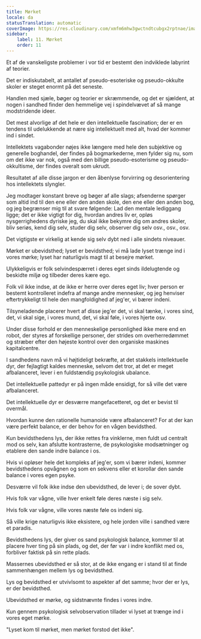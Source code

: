 ```yaml
---
title: Mørket
locale: da
statusTranslation: automatic
coverImage: https://res.cloudinary.com/xmfm6mhw3gwctndtcubgx2rptnae/image/upload/v1741354419/small_cover_la_gran_rebelion_28716e29d2.webp
sidebar:
    label: 11. Mørket
    order: 11
---
```

Et af de vanskeligste problemer i vor tid er bestemt den indviklede labyrint af teorier.

Det er indiskutabelt, at antallet af pseudo-esoteriske og pseudo-okkulte skoler er steget enormt på det seneste.

Handlen med sjæle, bøger og teorier er skræmmende, og det er sjældent, at nogen i sandhed finder den hemmelige vej i spindelvævet af så mange modstridende ideer.

Det mest alvorlige af det hele er den intellektuelle fascination; der er en tendens til udelukkende at nære sig intellektuelt med alt, hvad der kommer ind i sindet.

Intellektets vagabonder nøjes ikke længere med hele den subjektive og generelle boghandel, der findes på bogmarkederne, men fylder sig nu, som om det ikke var nok, også med den billige pseudo-esoterisme og pseudo-okkultisme, der findes overalt som ukrudt.

Resultatet af alle disse jargon er den åbenlyse forvirring og desorientering hos intellektets slyngler.

Jeg modtager konstant breve og bøger af alle slags; afsenderne spørger som altid ind til den ene eller den anden skole, den ene eller den anden bog, og jeg begrænser mig til at svare følgende: Lad den mentale lediggang ligge; det er ikke vigtigt for dig, hvordan andres liv er, opløs nysgerrighedens dyriske jeg, du skal ikke bekymre dig om andres skoler, bliv seriøs, kend dig selv, studer dig selv, observer dig selv osv., osv., osv.

Det vigtigste er virkelig at kende sig selv dybt ned i alle sindets niveauer.

Mørket er ubevidsthed; lyset er bevidsthed; vi må lade lyset trænge ind i vores mørke; lyset har naturligvis magt til at besejre mørket.

Ulykkeligvis er folk selvindespærret i deres eget sinds ildelugtende og beskidte miljø og tilbeder deres kære ego.

Folk vil ikke indse, at de ikke er herre over deres eget liv; hver person er bestemt kontrolleret indefra af mange andre mennesker, og jeg henviser eftertrykkeligt til hele den mangfoldighed af jeg'er, vi bærer indeni.

Tilsyneladende placerer hvert af disse jeg'er det, vi skal tænke, i vores sind, det, vi skal sige, i vores mund, det, vi skal føle, i vores hjerte osv.

Under disse forhold er den menneskelige personlighed ikke mere end en robot, der styres af forskellige personer, der strides om overherredømmet og stræber efter den højeste kontrol over den organiske maskines kapitalcentre.

I sandhedens navn må vi højtideligt bekræfte, at det stakkels intellektuelle dyr, der fejlagtigt kaldes menneske, selvom det tror, at det er meget afbalanceret, lever i en fuldstændig psykologisk ubalance.

Det intellektuelle pattedyr er på ingen måde ensidigt, for så ville det være afbalanceret.

Det intellektuelle dyr er desværre mangefacetteret, og det er bevist til overmål.

Hvordan kunne den rationelle humanoide være afbalanceret? For at der kan være perfekt balance, er der behov for en vågen bevidsthed.

Kun bevidsthedens lys, der ikke rettes fra vinklerne, men fuldt ud centralt mod os selv, kan afslutte kontrasterne, de psykologiske modsætninger og etablere den sande indre balance i os.

Hvis vi opløser hele det kompleks af jeg'er, som vi bærer indeni, kommer bevidsthedens opvågnen og som en sekvens eller et korollar den sande balance i vores egen psyke.

Desværre vil folk ikke indse den ubevidsthed, de lever i; de sover dybt.

Hvis folk var vågne, ville hver enkelt føle deres næste i sig selv.

Hvis folk var vågne, ville vores næste føle os indeni sig.

Så ville krige naturligvis ikke eksistere, og hele jorden ville i sandhed være et paradis.

Bevidsthedens lys, der giver os sand psykologisk balance, kommer til at placere hver ting på sin plads, og det, der før var i indre konflikt med os, forbliver faktisk på sin rette plads.

Massernes ubevidsthed er så stor, at de ikke engang er i stand til at finde sammenhængen mellem lys og bevidsthed.

Lys og bevidsthed er utvivlsomt to aspekter af det samme; hvor der er lys, er der bevidsthed.

Ubevidsthed er mørke, og sidstnævnte findes i vores indre.

Kun gennem psykologisk selvobservation tillader vi lyset at trænge ind i vores eget mørke.

"Lyset kom til mørket, men mørket forstod det ikke".

